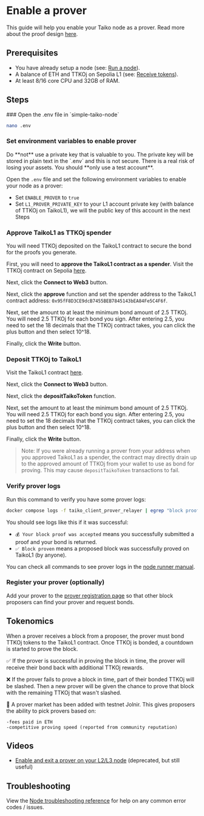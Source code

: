 
# Enable a prover

This guide will help you enable your Taiko node as a prover. Read more about the proof design [here](/docs/concepts/proving).

## Prerequisites

- You have already setup a node (see: [Run a node](/docs/guides/run-a-node)).
- A balance of ETH and TTKOj on Sepolia L1 (see: [Receive tokens](/docs/guides/receive-tokens)).
- At least 8/16 core CPU and 32GB of RAM.

## Steps

<Steps>
### Open the .env file in `simple-taiko-node`

```sh
nano .env
```

### Set environment variables to enable prover

<Callout type="warning">
  Do **not** use a private key that is valuable to you. The private key will be
  stored in plain text in the `.env` and this is not secure. There is a real
  risk of losing your assets. You should **only use a test account**.
</Callout>

Open the `.env` file and set the following environment variables to enable your node as a prover:

- Set `ENABLE_PROVER` to `true`
- Set `L1_PROVER_PRIVATE_KEY` to your L1 account private key (with balance of TTKOj on TaikoL1), we will the public key of this account in the next Steps

### Approve TaikoL1 as TTKOj spender

You will need TTKOj deposited on the TaikoL1 contract to secure the bond for the proofs you generate.

First, you will need to **approve the TaikoL1 contract as a spender**. Visit the TTKOj contract on Sepolia [here](https://sepolia.etherscan.io/address/0x75F94f04d2144cB6056CCd0CFF1771573d838974#writeProxyContract).

Next, click the **Connect to Web3** button.

Next, click the **approve** function and set the spender address to the TaikoL1 contract address: `0x95fF8D3CE9dcB7455BEB7845143bEA84Fe5C4F6f`.

Next, set the amount to at least the minimum bond amount of 2.5 TTKOj. You will need 2.5 TTKOj for each bond you sign. After entering 2.5, you need to set the 18 decimals that the TTKOj contract takes, you can click the plus button and then select 10^18.

Finally, click the **Write** button.

### Deposit TTKOj to TaikoL1

Visit the TaikoL1 contract [here](https://sepolia.etherscan.io/address/0x95fF8D3CE9dcB7455BEB7845143bEA84Fe5C4F6f#writeProxyContract).

Next, click the **Connect to Web3** button.

Next, click the **depositTaikoToken** function.

Next, set the amount to at least the minimum bond amount of 2.5 TTKOj. You will need 2.5 TTKOj for each bond you sign. After entering 2.5, you need to set the 18 decimals that the TTKOj contract takes, you can click the plus button and then select 10^18.

Finally, click the **Write** button.

> Note: If you were already running a prover from your address when you approved TaikoL1 as a spender, the contract may directly drain up to the approved amount of TTKOj from your wallet to use as bond for proving. This may cause `depositTaikoToken` transactions to fail.

### Verify prover logs

Run this command to verify you have some prover logs:

```sh
docker compose logs -f taiko_client_prover_relayer | egrep "block proof was|proof submission error|Block proven"
```

You should see logs like this if it was successful:

- `💰 Your block proof was accepted` means you successfully submitted a proof and your bond is returned.
- `✅ Block proven` means a proposed block was successfully proved on TaikoL1 (by anyone).

You can check all commands to see prover logs in the [node runner manual](/docs/manuals/node-runner-manual#view-client-prover-relayer-logs).

### Register your prover (optionally)

Add your prover to the [prover registration page](/docs/reference/prover-market-page) so that other block proposers can find your prover and request bonds.

</Steps>

## Tokenomics

When a prover receives a block from a proposer, the prover must bond TTKOj tokens to the TaikoL1 contract. 
Once TTKOj is bonded, a countdown is started to prove the block. 

✅ If the prover is successful in proving the block in time, the prover will receive their bond back with additional TTKOj rewards.

❌ If the prover fails to prove a block in time, part of their bonded TTKOj will be slashed.
Then a new prover will be given the chance to prove that block with the remaining TTKOj that wasn't slashed.

🛒 A prover market has been added with testnet Jolnir.
This gives proposers the ability to pick provers based on:
```
-fees paid in ETH 
-competitive proving speed (reported from community reputation)
```

## Videos

- [Enable and exit a prover on your L2/L3 node](https://www.youtube.com/watch?v=yAHpbmNEC0M) (deprecated, but still useful)

## Troubleshooting

View the [Node troubleshooting reference](/docs/reference/node-troubleshooting) for help on any common error codes / issues.
